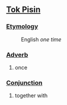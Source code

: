 ==[[Tok Pisin]]==

===[[Etymology]]===
:English ''one time''

===[[Adverb]]===
# once

===[[Conjunction]]===
# together with